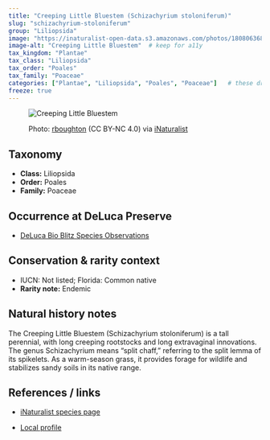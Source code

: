 ```yaml
---
title: "Creeping Little Bluestem (Schizachyrium stoloniferum)"
slug: "schizachyrium-stoloniferum"
group: "Liliopsida"
image: "https://inaturalist-open-data.s3.amazonaws.com/photos/180806368/large.jpg"        # keep for thumbnails
image-alt: "Creeping Little Bluestem"  # keep for a11y
tax_kingdom: "Plantae"
tax_class: "Liliopsida"
tax_order: "Poales"
tax_family: "Poaceae"
categories: ["Plantae", "Liliopsida", "Poales", "Poaceae"]   # these drive the chips + filtering
freeze: true
---
```


<figure class="species-figure">

<img src="https://inaturalist-open-data.s3.amazonaws.com/photos/180806368/large.jpg" alt="Creeping Little Bluestem" class="species-photo"/>

<figcaption class="photo-credit">

Photo: <a href="https://www.inaturalist.org/people/rboughton">rboughton</a> (CC BY-NC 4.0) via <a href="https://www.inaturalist.org/observations/107495507">iNaturalist</a>

</figcaption>

</figure>

## Taxonomy

-   **Class:** Liliopsida
-   **Order:** Poales
-   **Family:** Poaceae

## Occurrence at DeLuca Preserve

-   [DeLuca Bio Blitz Species Observations](https://www.inaturalist.org/observations?project_id=191727&taxon_id=168604&place_id=any&verifiable=any)

## Conservation & rarity context

-   IUCN: Not listed; Florida: Common native
-   **Rarity note:** Endemic

## Natural history notes

The Creeping Little Bluestem (Schizachyrium stoloniferum) is a tall perennial, with long creeping rootstocks and long extravaginal innovations. The genus Schizachyrium means “split chaff,” referring to the split lemma of its spikelets. As a warm-season grass, it provides forage for wildlife and stabilizes sandy soils in its native range.

## References / links

-   [iNaturalist species page](https://www.inaturalist.org/taxa/168604-Schizachyrium-stoloniferum)

-   [Local profile](https://fsus.ncbg.unc.edu/main.php?pg=show-taxon.php&plantname=Schizachyrium+stoloniferum)
